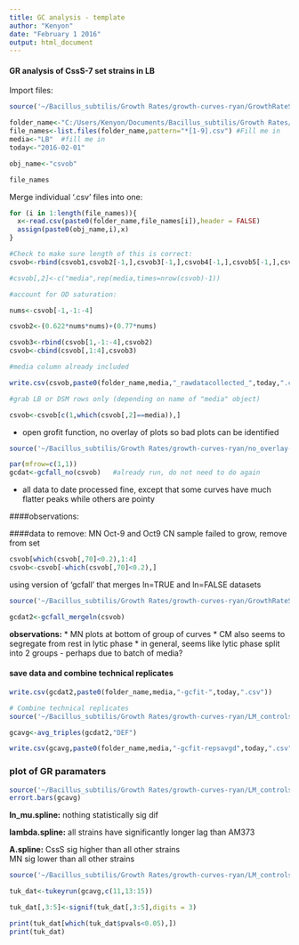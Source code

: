 ```yaml
---
title: GC analysis - template
author: "Kenyon"
date: "February 1 2016"
output: html_document
---
```



#### GR analysis of CssS-7 set strains in LB

Import files:

```r
source('~/Bacillus_subtilis/Growth Rates/growth-curves-ryan/GrowthRateScripts_Dec2015/1_import_csvs.R')

folder_name<-"C:/Users/Kenyon/Documents/Bacillus_subtilis/Growth Rates/Eon data/DSM-LB-2rowseach+cssS/"
file_names<-list.files(folder_name,pattern="*[1-9].csv") #Fill me in
media<-"LB"  #fill me in
today<-"2016-02-01"

obj_name<-"csvob"

file_names

```

Merge individual '.csv' files into one:
```r
for (i in 1:length(file_names)){
  x<-read.csv(paste0(folder_name,file_names[i]),header = FALSE)
  assign(paste0(obj_name,i),x)
}

#Check to make sure length of this is correct:
csvob<-rbind(csvob1,csvob2[-1,],csvob3[-1,],csvob4[-1,],csvob5[-1,],csvob6[-1,],csvob7[-1,])

#csvob[,2]<-c("media",rep(media,times=nrow(csvob)-1))

#account for OD saturation:

nums<-csvob[-1,-1:-4]

csvob2<-(0.622*nums*nums)+(0.77*nums)

csvob3<-rbind(csvob[1,-1:-4],csvob2)
csvob<-cbind(csvob[,1:4],csvob3)

#media column already included

write.csv(csvob,paste0(folder_name,media,"_rawdatacollected_",today,".csv"))

#grab LB or DSM rows only (depending on name of "media" object)

csvob<-csvob[c(1,which(csvob[,2]==media)),]

```

* open grofit function, no overlay of plots so bad plots can be identified


```r

source('~/Bacillus_subtilis/Growth Rates/growth-curves-ryan/no_overlay-gc_combined/grofit-combined-no_overlay.R')

par(mfrow=c(1,1))
gcdat<-gcfall_no(csvob)   #already run, do not need to do again

```


* all data to date processed fine, except that some curves have much flatter peaks while others are pointy

####observations: 


####data to remove: MN Oct-9 and Oct9 CN sample failed to grow, remove from set


```r
csvob[which(csvob[,70]<0.2),1:4]
csvob<-csvob[-which(csvob[,70]<0.2),]
```


using version of 'gcfall' that merges ln=TRUE and ln=FALSE datasets
```r
source('~/Bacillus_subtilis/Growth Rates/growth-curves-ryan/GrowthRateScripts_Dec2015/3_gcfall-media-lnmerge.R')

gcdat2<-gcfall_mergeln(csvob)
```

**observations:**
 * MN plots at bottom of group of curves
 * CM also seems to segregate from rest in lytic phase
 * in general, seems like lytic phase split into 2 groups - perhaps due to batch of media?


#### save data and combine technical replicates
```r
write.csv(gcdat2,paste0(folder_name,media,"-gcfit-",today,".csv"))

# Combine technical replicates
source('~/Bacillus_subtilis/Growth Rates/growth-curves-ryan/LM_controls-Sept2015/average_triples_ingcobj.R')

gcavg<-avg_triples(gcdat2,"DEF")

write.csv(gcavg,paste0(folder_name,media,"-gcfit-repsavgd",today,".csv"))

```


### plot of GR paramaters

```r
source('~/Bacillus_subtilis/Growth Rates/growth-curves-ryan/LM_controls-Sept2015/gcf-tplot-by-strain.R')
errort.bars(gcavg)

```


**ln_mu.spline:**
nothing statistically sig dif

**lambda.spline:**
all strains have significantly longer lag than AM373

**A.spline:**
CssS sig higher than all other strains  
MN sig lower than all other strains


    
```r
source('~/Bacillus_subtilis/Growth Rates/growth-curves-ryan/LM_controls-Sept2015/gcftukeyrun_rM.R')

tuk_dat<-tukeyrun(gcavg,c(11,13:15))

tuk_dat[,3:5]<-signif(tuk_dat[,3:5],digits = 3)

print(tuk_dat[which(tuk_dat$pvals<0.05),])
print(tuk_dat)
```



